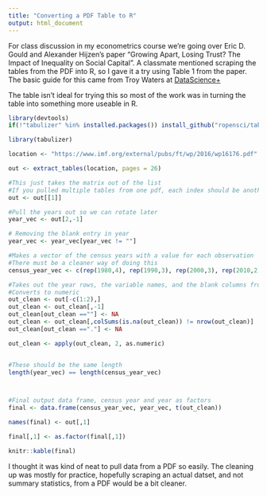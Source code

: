 ```yaml
---
title: "Converting a PDF Table to R"
output: html_document
---
```


For class discussion in my econometrics course we're going over Eric D. Gould and Alexander Hijzen's paper "Growing Apart, Losing Trust? The Impact of Inequality on Social Capital". A classmate mentioned scraping the tables from the PDF into R, so I gave it a try using Table 1 from the paper. The basic guide for this came from Troy Waters at [DataScience+](https://datascienceplus.com/extracting-tables-from-pdfs-in-r-using-the-tabulizer-package/)

The table isn't ideal for trying this so most of the work was in turning the table into something more useable in R.

```r
library(devtools)
if(!"tabulizer" %in% installed.packages()) install_github("ropensci/tabulizer")

library(tabulizer)

location <- "https://www.imf.org/external/pubs/ft/wp/2016/wp16176.pdf"

out <- extract_tables(location, pages = 26)

#This just takes the matrix out of the list
#If you pulled multiple tables from one pdf, each index should be another table
out <- out[[1]]

#Pull the years out so we can rotate later
year_vec <- out[2,-1]

# Removing the blank entry in year
year_vec <- year_vec[year_vec != ""]

#Makes a vector of the census years with a value for each observation
#There must be a cleaner way of doing this
census_year_vec <- c(rep(1980,4), rep(1990,3), rep(2000,3), rep(2010,2))

#Takes out the year rows, the variable names, and the blank columns from out
#Converts to numeric
out_clean <- out[-c(1:2),]
out_clean <- out_clean[,-1]
out_clean[out_clean ==""] <- NA
out_clean <- out_clean[,colSums(is.na(out_clean)) != nrow(out_clean)]
out_clean[out_clean =="."] <- NA

out_clean <- apply(out_clean, 2, as.numeric)


#These should be the same length
length(year_vec) == length(census_year_vec)



#Final output data frame, census year and year as factors
final <- data.frame(census_year_vec, year_vec, t(out_clean))

names(final) <- out[,1]

final[,1] <- as.factor(final[,1])

knitr::kable(final)
```

I thought it was kind of neat to pull data from a PDF so easily. The cleaning up was mostly for practice, hopefully scraping an actual datset, and not summary statistics, from a PDF would be a bit cleaner.
